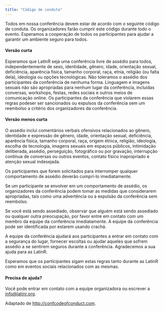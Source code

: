 ```yaml
---
title: "Código de conduta"
---
```


Todos em nossa conferência devem estar de acordo com o seguinte código de conduta. Os organizadores farão cumprir este código durante todo o evento. Esperamos a cooperação de todos os participantes para ajudar a garantir um ambiente seguro para todos.


#### Versão curta

Esperamos que LatinR seja uma conferência livre de assédio para todos, independentemente de sexo, identidade, gênero, idade, orientação sexual, deficiência, aparência física, tamanho corporal, raça, etnia, religião (ou falta dela), ideologia ou opções tecnológicas. Não toleramos o assédio dos participantes da conferência de nenhuma forma. Linguagem e imagens sexuais não são apropriadas para nenhum lugar da conferência, incluídas conversas, workshops, festas, redes sociais e outros meios de comunicação online. Os participantes da conferência que violarem essas regras podeser ser sancionados ou expulsos da conferência sem um reembolso a critério dos organizadores da conferência.

#### Versão menos curta

O assédio inclui comentários verbais ofensivos relacionados ao gênero, identidade e expressão de gênero, idade, orientação sexual, deficiência, aparência física, tamanho corporal, raça, origem étnica, religião, ideologia, escolha de tecnologia, imagens sexuais em espaços públicos, intimidação deliberada, assédio, perseguição, fotográfico ou por gravação, interrupção contínua de conversas ou outros eventos, contato físico inapropriado e atenção sexual indesejada.

Os participantes que forem solicitados para interromper qualquer comportamento de assédio deverão cumprí-lo imediatamente.

Se um participante se envolver em um comportamento de assédio, os organizadores da conferência podem tomar as medidas que considerarem apropriadas, tais como uma advertência ou a expulsão da conferência sem reembolso.

Se você está sendo assediado, observar que alguém está sendo assediado ou qualquer outra preocupação, por favor entre em contato com um membro da equipe da conferência imediatamente. A equipe da conferência pode ser identificada por estarem usando crachá.

A equipe da conferência ajudará aos participantes a entrar em contato com a segurança do lugar, fornecer escoltas ou ajudar aqueles que sofrem assédio a se sentirem seguros durante a conferência. Agradecemos a sua ajuda para as LatinR.

Esperamos que os participantes sigam estas regras tanto durante as LatinR como em eventos sociais relacionados com as mesmas.

#### Precisa de ajuda?

Você pode entrar em contato com a equipe organizadora ou escrever a [info@latinr.org](mailto:info@latinr.org).

Adaptado de [http://confcodeofconduct.com](http://confcodeofconduct.com).

